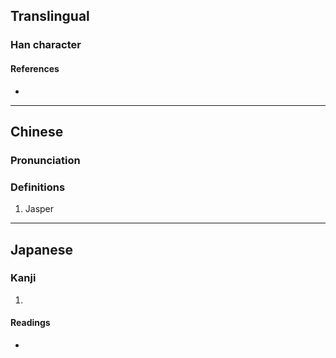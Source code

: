 {{character info}}
==Translingual==

===Han character===
{{Han char|rn=96|rad=玉|as=16|sn=20|four=|canj=MGYPT|ids=⿰𤣩盧}}

====References====
* {{Han ref|kx=0745.120|dkj=21341|dj=1153.230|hdz=21145.160|uh=74D0|ud=29904}}

----

==Chinese==
{{zh-forms|s=𰡵}}

===Pronunciation===
{{zh-pron
|m=lú
|cat=
}}

===Definitions===
{{zh-hanzi}}

# Jasper

----

==Japanese==

===Kanji===
{{ja-kanji|grade=|rs=玉16}}

# {{rfdef|ja|sort=玉16}}

====Readings====
* {{ja-readings|on=[[ろ]] (ro), [[る]] (ru)|kun=|nanori=}}